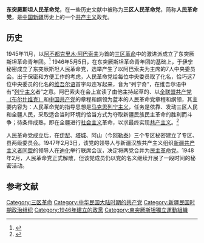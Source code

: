 {{Infobox war faction
|name=东突厥斯坦人民革命党
|native_name=Shärqiy Turkistan Khälq Inqilawi Partiyisi
|image=
|caption=
|active={{Start date|df=yes|1945}}–{{End date|df=yes|1948}}
|leaders=
|ideology=[[共产主义|共产主义]]<br>[[马列主义|马列主义]]
|headquarters=
|area=[[中华民国大陆时期|中华民国]][[新疆省_(中华民国)|新疆省]]
|size=60,000 (claimed)<ref name="Castet"/>
|allies={{flag|苏联}}<br>{{flag|蒙古人民共和国}}
|opponents={{flag|中华民国}}
|battles=[[三区革命|三区革命]]
}}

'''东突厥斯坦人民革命党'''，在一些历史文献中被称为'''三区人民革命党'''，简称'''人民革命党'''，是[[中国|中国]][[新疆|新疆]]历史上的一个[[共产主义|共产主义]]政党。

==历史==
1945年11月，以[[阿不都克里木·阿巴索夫|阿不都克里木·阿巴索夫]]为首的[[三区革命|三区革命]]中的激进派成立了东突厥斯坦革命青年团。<ref>{{Cite web |url=http://www.hybsl.cn/zt/smnhy/ssssss1/2014-03-28/45521.html |title=胡德平：张治中先生谈新疆 |accessdate=2015-08-16 |archive-date=2015-09-24 |archive-url=https://web.archive.org/web/20150924032029/http://www.hybsl.cn/zt/smnhy/ssssss1/2014-03-28/45521.html |dead-url=no }}</ref> 1946年5月5日，在东突厥斯坦革命青年团的基础上，于[[伊宁|伊宁]]秘密成立了东突厥斯坦人民革命党，选举产生了以阿巴索夫为主席的7人中央委员会。出于保密和方便工作的考虑，人民革命党给每位中央委员取了化名，恰巧这7位中央委员的化名的[[维吾尔语|维吾尔语]]首字母连写起来，音为“列宁奇”，在维吾尔语中有“[[列宁主义|列宁主义]]者”之意。阿巴索夫在会上宣读了由他主持起草的、以[[全联盟共产党（布尔什维克）|全联盟共产党（布尔什维克）]]和[[中国共产党|中国共产党]]的章程和纲领为蓝本的人民革命党章程和纲领，其主要内容为：人民革命党的指导思想是[[马克思列宁主义|马克思列宁主义]]，任务是依靠、发动三区人民和全疆人民，采取适合当时环境的恰当方式为夺取新疆民族民主革命的胜利而斗争；待条件成熟，即在全疆进行[[社会主义|社会主义]]革命，以求最终实现[[共产主义|共产主义]]。<ref>{{Cite web |url=http://www.xjkunlun.cn/dswx/jjds/2010/2030886.htm |title=1946年：人民革命党的成立 |accessdate=2015-08-16 |archive-date=2016-03-03 |archive-url=https://web.archive.org/web/20160303183022/http://www.xjkunlun.cn/dswx/jjds/2010/2030886.htm |dead-url=yes }}</ref>

人民革命党成立后，在[[伊犁|伊犁]]、[[塔城|塔城]]、阿山（今[[阿勒泰|阿勒泰]]）三个专区秘密建立了专区、县两级委员会。1947年2月3日，该党的领导人与新疆汉族共产主义组织[[新疆共产主义者同盟|新疆共产主义者同盟]]的领导人在[[迪化|迪化]]举行联席会议，决定将两党合并为[[民主革命党_(新疆)|民主革命党]]。1948年2月，人民革命党正式解散，但该党成员仍以党的名义继续开展了一段时间的秘密活动。

== 参考文献 ==
{{Reflist}}

[[Category:三区革命|Category:三区革命]]
[[Category:中华民国大陆时期的共产党|Category:中华民国大陆时期的共产党]]
[[Category:新疆民国时期政治组织|Category:新疆民国时期政治组织]]
[[Category:1946年建立的政黨|Category:1946年建立的政黨]]
[[Category:東突厥斯坦獨立運動組織|Category:東突厥斯坦獨立運動組織]]